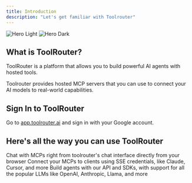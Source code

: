 ```yaml
---
title: Introduction
description: "Let's get familiar with Toolrouter"
---
```


<img
  className="block dark:hidden"
  src="/images/new-toolrouter-image.png"
  alt="Hero Light"
/>
<img
  className="hidden dark:block"
  src="/images/new-toolrouter-image.png"
  alt="Hero Dark"
/>

## What is ToolRouter?

ToolRouter is a platform that allows you to build powerful AI agents with hosted tools.

Toolrouter provides hosted MCP servers that you can use to connect your AI models to real-world capabilities.

## Sign In to ToolRouter

Go to [app.toolrouter.ai](https://app.toolrouter.ai) and sign in with your Google account.

## Here's all the way you can use ToolRouter

<CardGroup cols={2}>
  <Card
    title="Chat with MCPs"
    icon="message"
    href="/chat/introduction"
  >
    Chat with MCPs right from toolrouter's chat interface directly from your browser
  </Card>
  <Card
    title="Connect with Clients"
    icon="link"
    href="/clients/introduction"
  >
    Connect your MCPs to clients using SSE credentials, like Claude, Cursor, and more
  </Card>
  <Card
    title="Build Agents with API & SDKs"
    icon="code"
    href="/api-reference/introduction"
  >
    Build agents with our API and SDKs, with support for all the popular LLMs like OpenAI, Anthropic, Llama, and more
  </Card>
</CardGroup>
